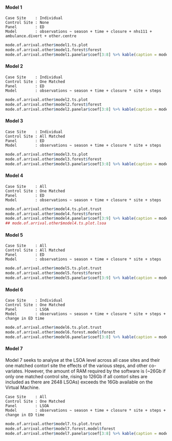 #### Model 1
`Case Site    : Individual`\
`Control Site : None`\
`Panel        : ED`\
`Model        : observations ~ season + time + closure + nhs111 + ambulance.divert + other.centre `\

```r
mode.of.arrival.other$model1.ts.plot
mode.of.arrival.other$model1.forest$forest
mode.of.arrival.other$model1.panelar$coef[3:8] %>% kable(caption = mode.of.arrival.other$model1.panelar$caption)
```

#### Model 2

`Case Site    : Individual`\
`Control Site : One Matched`\
`Panel        : ED`\
`Model        : observations ~ season + time + closure * site + steps`\

```r
mode.of.arrival.other$model2.ts.plot
mode.of.arrival.other$model2.forest$forest
mode.of.arrival.other$model2.panelar$coef[3:8] %>% kable(caption = mode.of.arrival.other$model2.panelar$caption)
```

#### Model 3

`Case Site    : Individual`\
`Control Site : All Matched`\
`Panel        : ED`\
`Model        : observations ~ season + time + closure * site + steps`\

```r
mode.of.arrival.other$model3.ts.plot
mode.of.arrival.other$model3.forest$forest
mode.of.arrival.other$model3.panelar$coef[3:8] %>% kable(caption = mode.of.arrival.other$model3.panelar$caption)
```

#### Model 4

`Case Site    : All`\
`Control Site : One Matched`\
`Panel        : ED`\
`Model        : observations ~ season + time + closure * site + steps`\

```r
mode.of.arrival.other$model4.ts.plot.trust
mode.of.arrival.other$model4.forest$forest
mode.of.arrival.other$model4.panelar$coef[3:9] %>% kable(caption = mode.of.arrival.other$model4.panelar$caption)
## mode.of.arrival.other$model4.ts.plot.lsoa
```

#### Model 5

`Case Site    : All`\
`Control Site : All Matched`\
`Panel        : ED`\
`Model        : observations ~ season + time + closure * site + steps`\


```r
mode.of.arrival.other$model5.ts.plot.trust
mode.of.arrival.other$model5.forest$forest
mode.of.arrival.other$model5.panelar$coef[3:9] %>% kable(caption = mode.of.arrival.other$model5.panelar$caption)
```

#### Model 6

`Case Site    : Individual`\
`Control Site : One Matched`\
`Panel        : LSOA`\
`Model        : observations ~ season + time + closure * site + steps + change in ED time`\

```r
mode.of.arrival.other$model6.ts.plot.trust
mode.of.arrival.other$model6.forest.model$forest
mode.of.arrival.other$model6.panelar$coef[3:8] %>% kable(caption = mode.of.arrival.other$model6.panelar$caption)
```

#### Model 7

Model 7 seeks to analyse at the LSOA level across all case sites and their one matched contorl site the effects of the various steps, and other co-variates.  However, the amount of RAM required by the software is (~26Gb if only one matched control site, rising to 126Gb if all contorl sites are included as there are 2648 LSOAs) exceeds the 16Gb available on the Virtual Machine.

`Case Site    : All`\
`Control Site : One Matched`\
`Panel        : LSOA`\
`Model        : observations ~ season + time + closure * site + steps + change in ED time`\

```r
mode.of.arrival.other$model7.ts.plot.trust
mode.of.arrival.other$model7.forest.model$forest
mode.of.arrival.other$model7.panelar$coef[3:8] %>% kable(caption = mode.of.arrival.other$model7.panelar$caption)
```
